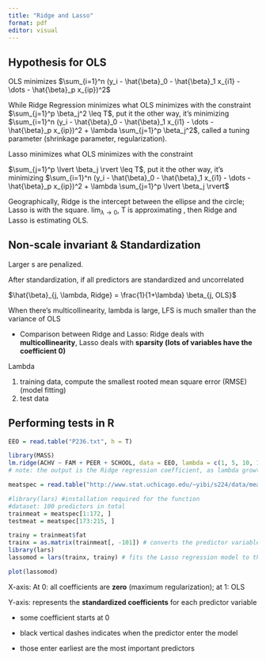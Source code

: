 ```yaml
---
title: "Ridge and Lasso"
format: pdf
editor: visual
---
```


## Hypothesis for OLS

OLS minimizes $\sum_{i=1}^n (y_i - \hat{\beta}_0 - \hat{\beta}_1 x_{i1} - \dots - \hat{\beta}_p x_{ip})^2$

While Ridge Regression minimizes what OLS minimizes with the constraint $\sum_{j=1}^p \beta_j^2 \leq T$, put it the other way, it's minimizing $\sum_{i=1}^n (y_i - \hat{\beta}_0 - \hat{\beta}_1 x_{i1} - \dots - \hat{\beta}_p x_{ip})^2 + \lambda \sum_{j=1}^p \beta_j^2$, \lambda called a tuning parameter (shrinkage parameter, regularization).

Lasso minimizes what OLS minimizes with the constraint

$\sum_{j=1}^p \lvert \beta_j \rvert \leq T$, put it the other way, it's minimizing $\sum_{i=1}^n (y_i - \hat{\beta}_0 - \hat{\beta}_1 x_{i1} - \dots - \hat{\beta}_p x_{ip})^2 + \lambda \sum_{j=1}^p \lvert \beta_j \rvert$

Geographically, Ridge is the intercept between the ellipse and the circle; Lasso is with the square. $\lim_{\lambda \to 0}$, T is approximating \infty, then Ridge and Lasso is estimating OLS.

## Non-scale invariant & Standardization

Larger \beta s are penalized.

After standardization, if all predictors are standardized and uncorrelated

$\hat{\beta}_{j, \lambda, Ridge} = \frac{1}{1+\lambda} \beta_{j, OLS}$

When there's multicollinearity, lambda is large, LFS is much smaller than the variance of OLS

-   Comparison between Ridge and Lasso: Ridge deals with **multicollinearity**, Lasso deals with **sparsity (lots of variables have the coefficient 0)**

Lambda

1.  training data, compute the smallest rooted mean square error (RMSE) (model fitting)
2.  test data

## Performing tests in R

```r
EEO = read.table("P236.txt", h = T)
```

```r
library(MASS)
lm.ridge(ACHV ~ FAM + PEER + SCHOOL, data = EEO, lambda = c(1, 5, 10, 15, 20))
# note: the output is the Ridge regression coefficient, as lambda growths larger, the coefficient of each predictor becomes smaller, indicating reduced importance, and the model becomes more different from the OLS (bias is larger)
```

```r
meatspec = read.table("http://www.stat.uchicago.edu/~yibi/s224/data/meatspec.txt", header = TRUE)
```

```r
#library(lars) #installation required for the function
#dataset: 100 predictors in total
trainmeat = meatspec[1:172, ]
testmeat = meatspec[173:215, ]
```

```r
trainy = trainmeat$fat
trainx = as.matrix(trainmeat[, -101]) # converts the predictor variables (excluding column 101) into a matrix.
library(lars)
lassomod = lars(trainx, trainy) # fits the Lasso regression model to the training data

```

```r
plot(lassomod)
```

X-axis: At 0: all coefficients are **zero** (maximum regularization); at 1: OLS

Y-axis: represents the **standardized coefficients** for each predictor variable

-   some coefficient starts at 0

-   black vertical dashes indicates when the predictor enter the model

-   those enter earliest are the most important predictors
